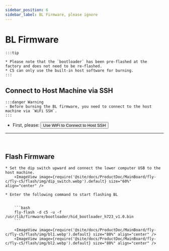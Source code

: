```yaml
---
sidebar_position: 6
sidebar_label: BL Firmware, please ignore
---
```







# BL Firmware

    :::tip

    * Please note that the `bootloader` has been pre-flashed at the factory and does not need to be re-flashed.
    * C5 can only use the built-in host software for burning.
    :::

## Connect to Host Machine via SSH

    :::danger Warning
    - Before burning the BL firmware, you need to connect to the host machine via `WiFi SSH`.
    :::

 * First, please: <Button variant="contained" disableElevation component="a" rel="noopener" href="/docs/ProductDoc/MainBoard/fly-c/fly-c5/ssh#using-wifi-to-connect-to-host-ssh">Use WiFi to Connect to Host SSH</Button>
 ---
 <br/>

## Flash Firmware


    * Set the dip switch upward and connect the lower computer USB to the host machine.
        <ImageView image={require('@site/docs/ProductDoc/MainBoard/fly-c/fly-c5/flash/img/dip_switch.webp').default} size="60%" align="center" />

    * Enter the following command to start flashing BL


        ```bash
        fly-flash -d c5 -u -f /usr/lib/firmware/bootloader/hid_bootloader_h723_v1.0.bin
        ```

        <ImageView image={require('@site/docs/ProductDoc/MainBoard/fly-c/fly-c5/flash/img/bl1.webp').default} size="80%" align="center" />
        <ImageView image={require('@site/docs/ProductDoc/MainBoard/fly-c/fly-c5/flash/img/bl2.webp').default} size="80%" align="center" />
